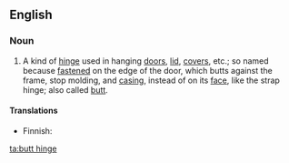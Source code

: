 ==English==

===Noun===
{{en-noun|head=[[butt]] [[hinge]]}}
# {{context|carpentry|lang=en}} A kind of [[hinge]] used in hanging [[door]]s, [[lid]], [[cover]]s, etc.; so named because [[fasten]]ed on the edge of the door, which butts against the frame, stop molding, and [[casing]], instead of on its [[face]], like the strap hinge; also called [[butt]].

====Translations====
{{trans-top|hinge installed on the edge of the door}}
* Finnish: {{t-|fi|piilosarana}}
{{trans-mid}}
{{trans-bottom}}

[[ta:butt hinge]]